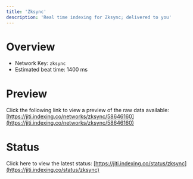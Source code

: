 ```yaml
---
title: 'Zksync'
description: 'Real time indexing for Zksync; delivered to you'
---
```


# Overview
- Network Key: `zksync`
- Estimated beat time: 1400 ms

# Preview
Click the following link to view a preview of the raw data available: [https://jiti.indexing.co/networks/zksync/58646160](https://jiti.indexing.co/networks/zksync/58646160)

# Status
Click here to view the latest status: [https://jiti.indexing.co/status/zksync](https://jiti.indexing.co/status/zksync)
